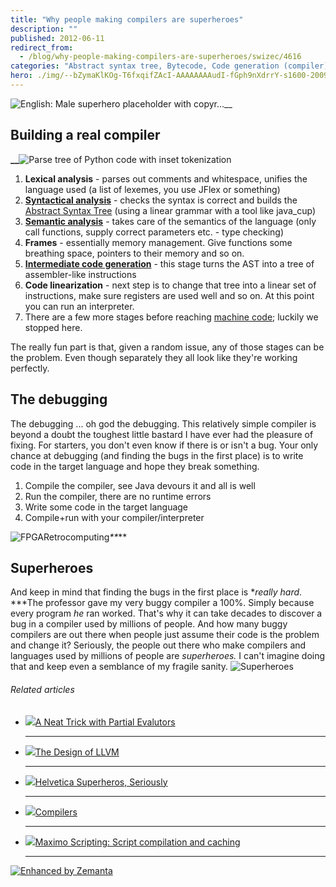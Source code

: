 ```yaml
---
title: "Why people making compilers are superheroes"
description: ""
published: 2012-06-11
redirect_from:
  - /blog/why-people-making-compilers-are-superheroes/swizec/4616
categories: "Abstract syntax tree, Bytecode, Code generation (compiler), Compiler, Machine code, Parsing, Programming language, Type system, Uncategorized"
hero: ./img/--bZymaKlKOg-T6fxqifZAcI-AAAAAAAAudI-fGph9nXdrrY-s1600-20090528_Marvel_Superheroes-742088.jpg
---
```


![]()![English: Male superhero placeholder with copyr...](./img/English-Male-superhero-placeholder-with-copyrg57g0i.png "English: Male superhero placeholder with copyr...")\_\_

## Building a real compiler

**\_\_**![Parse tree of Python code with inset tokenization](http://upload.wikimedia.org/wikipedia/en/thumb/a/ac/Python_add5_parse.png/300px-Python_add5_parse.png "Parse tree of Python code with inset tokenization")

1.  **Lexical analysis** - parses out comments and whitespace, unifies the language used (a list of lexemes, you use JFlex or something)
2.  **[Syntactical analysis](http://en.wikipedia.org/wiki/Parsing "Parsing")** - checks the syntax is correct and builds the [Abstract Syntax Tree](http://en.wikipedia.org/wiki/Abstract_syntax_tree "Abstract syntax tree") (using a linear grammar with a tool like java_cup)
3.  **[Semantic analysis](http://en.wikipedia.org/wiki/Compiler "Compiler")** - takes care of the semantics of the language (only call functions, supply correct parameters etc. - type checking)
4.  **Frames** - essentially memory management. Give functions some breathing space, pointers to their memory and so on.
5.  **[Intermediate code generation](http://en.wikipedia.org/wiki/Code_generation_%28compiler%29 "Code generation (compiler)")** - this stage turns the AST into a tree of assembler-like instructions
6.  **Code linearization** - next step is to change that tree into a linear set of instructions, make sure registers are used well and so on. At this point you can run an interpreter.
7.  There are a few more stages before reaching [machine code](http://en.wikipedia.org/wiki/Machine_code "Machine code"); luckily we stopped here.

The really fun part is that, given a random issue, any of those stages can be the problem. Even though separately they all look like they're working perfectly.

## The debugging

The debugging ... oh god the debugging. This relatively simple compiler is beyond a doubt the toughest little bastard I have ever had the pleasure of fixing. For starters, you don't even know if there is or isn't a bug. Your only chance at debugging (and finding the bugs in the first place) is to write code in the target language and hope they break something.

1.  Compile the compiler, see Java devours it and all is well
2.  Run the compiler, there are no runtime errors
3.  Write some code in the target language
4.  Compile+run with your compiler/interpreter

![FPGARetrocomputing](http://upload.wikimedia.org/wikipedia/commons/thumb/c/c9/FPGARetrocomputing.jpg/300px-FPGARetrocomputing.jpg "FPGARetrocomputing")_\*\*_![]()![]()\*\*

## Superheroes

And keep in mind that finding the bugs in the first place is **really hard*. ***The professor gave my very buggy compiler a 100%. Simply because every program _he_ ran worked. That's why it can take decades to discover a bug in a compiler used by millions of people. And how many buggy compilers are out there when people just assume their code is the problem and change it? Seriously, the people out there who make compilers and languages used by millions of people are _superheroes._ I can't imagine doing that and keep even a semblance of my fragile sanity. ![Superheroes](./img/--bZymaKlKOg-T6fxqifZAcI-AAAAAAAAudI-fGph9nXdrrY-s1600-20090528_Marvel_Superheroes-742088.jpg "Superheroes")

###### Related articles

- [![](http://i.zemanta.com/noimg_09_80_80.jpg)](http://scientopia.org/blogs/goodmath/2012/06/10/a-neat-trick-with-partial-evalutors/)[A Neat Trick with Partial Evalutors](http://scientopia.org/blogs/goodmath/2012/06/10/a-neat-trick-with-partial-evalutors/)

  ***

- [![](http://i.zemanta.com/91459884_80_80.jpg)](http://www.drdobbs.com/architecture-and-design/240001128)[The Design of LLVM](http://www.drdobbs.com/architecture-and-design/240001128)

  ***

- [![](http://i.zemanta.com/88904330_80_80.jpg)](http://theindustry.cc/2012/05/14/helvetica-superheros-seriously/)[Helvetica Superheros, Seriously](http://theindustry.cc/2012/05/14/helvetica-superheros-seriously/)

  ***

- [![](http://i.zemanta.com/noimg_11_80_80.jpg)](http://nearfetching.wordpress.com/2012/04/28/compilers/)[Compilers](http://nearfetching.wordpress.com/2012/04/28/compilers/)

  ***

- [![](http://i.zemanta.com/noimg_10_80_80.jpg)](https://www.ibm.com/developerworks/mydeveloperworks/blogs/a9ba1efe-b731-4317-9724-a181d6155e3a/entry/maximo_scripting_script_compilation_and_caching1)[Maximo Scripting: Script compilation and caching](https://www.ibm.com/developerworks/mydeveloperworks/blogs/a9ba1efe-b731-4317-9724-a181d6155e3a/entry/maximo_scripting_script_compilation_and_caching1)

  ***

[![Enhanced by Zemanta](http://img.zemanta.com/zemified_e.png?x-id=ceb2ae57-e933-4cb7-9d1f-9a630885c8d1)](http://www.zemanta.com/?px "Enhanced by Zemanta")
